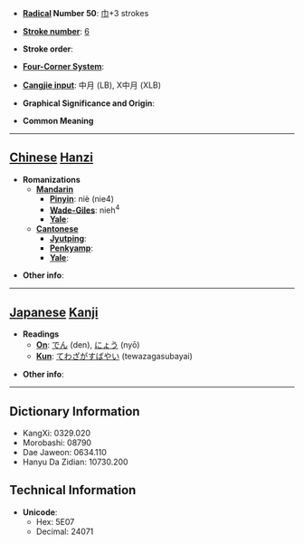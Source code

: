 * '''[[Wiktionary:Chinese radical index| Radical]] Number 50''': [[Wiktionary:Chinese radical index 巾|巾]]+3 strokes

* '''[[Wiktionary:Chinese total strokes index|Stroke number]]''': [[Wiktionary:Chinese total strokes index 6|6]]

* '''Stroke order''': 

* '''[[Wiktionary:Chinese four corner index|Four-Corner System]]''': 

* '''[[Wiktionary:Chinese Cangjie index|Cangjie input]]''': 中月 (LB), X中月 (XLB)

* '''Graphical Significance and Origin''': 

* '''Common Meaning'''

----

== [[Chinese]] [[Hanzi]] ==

* '''Romanizations'''
** '''[[Mandarin]]'''
*** '''[[Pinyin]]''': niè (nie4)
*** '''[[Wade-Giles]]''': nieh<sup>4</sup>
*** '''[[Yale]]''': 
** '''[[Cantonese]]'''
*** '''[[Jyutping]]''':
*** '''[[Penkyamp]]''': 
*** '''[[Yale]]''': 

* '''Other info''': 

----

== [[Japanese]] [[Kanji]] ==

* '''Readings'''
** '''[[On]]''': [[でん]] (den), [[にょう]] (nyō)
** '''[[Kun]]''': [[てわざがすばやい]] (tewazagasubayai)

* '''Other info''':  

----

== Dictionary Information ==

* KangXi: 0329.020
* Morobashi: 08790
* Dae Jaweon: 0634.110
* Hanyu Da Zidian: 10730.200

== Technical Information ==

* '''Unicode''':
** Hex: 5E07
** Decimal: 24071